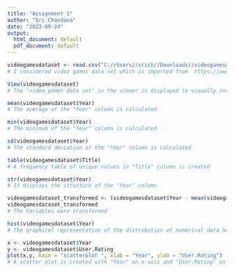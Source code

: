 ---
title: "Assignment 1"
author: "Sri Chandana"
date: "2023-09-24"
output:
  html_document: default
  pdf_document: default
---
```{r}
videogamesdataset <- read.csv("C://Users//srich//Downloads//videogamesdataset//imdb_video_games.csv",nrows=100)
# I considered video games data set which is imported from  https://www.kaggle.com/datasets/lorentzyeung/imdb-video-games-dataset
```

```{r}
View(videogamesdataset)
# The "video games data set" in the viewer is displayed to visually inspect the data set
```

```{r}
mean(videogamesdataset$Year)
# The average of the "Year" column is calculated
```

```{r}
min(videogamesdataset$Year)
# The minimum of the "Year" column is calculated
```

```{r}
sd(videogamesdataset$Year)
# The standard deviation of the "Year" column is calculated
```

```{r}
table(videogamesdataset$Title)
# A frequency table of unique values in "Title" column is created
```

```{r}
str(videogamesdataset$Year)
# It displays the structure of the "Year" column
```

```{r}
videogamesdataset_transformed <- (videogamesdataset$Year - mean(videogamesdataset$Year)/sd(videogamesdataset$Year))
videogamesdataset_transformed
# The Variables were transformed
```

```{r}
hist(videogamesdataset$Year)
# The graphical representation of the distribution of numerical data here is a histogram
```

```{r}
x <- videogamesdataset$Year
y <- videogamesdataset$User.Rating
plot(x,y, main = "scatterplot ", xlab = "Year", ylab = "User.Rating")
# A scatter plot is created with "Year" on x-axis and "User.Rating" on y-axis.
```